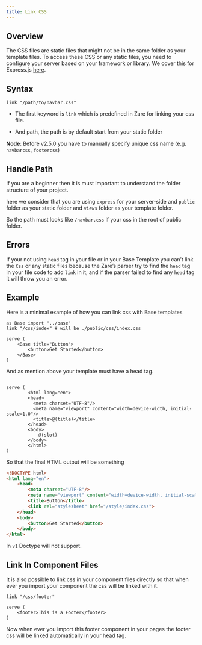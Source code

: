 ```yaml
---
title: Link CSS
---
```


## Overview

The CSS files are static files that might not be in the same folder as your template files. To access these CSS or any static files, you need to configure your server based on your framework or library. We cover this for Express.js [here](static-files).

## Syntax

```zare filename="index.zare"
link "/path/to/navbar.css"
```
- The first keyword is `link` which is predefined in Zare for linking your css file.

- And path, the path is by default start from your static folder

**Node**: Before v2.5.0 you have to manually specify unique css name (e.g. `navbarcss`, `footercss`)

## Handle Path

If you are a beginner then it is must important to understand the folder structure of your project.

here we consider that you are using `express` for your server-side and `public` folder as your static folder and `views` folder as your template folder.

So the path must looks like `/navbar.css` if your css in the root of public folder.

## Errors

If your not using `head` tag in your file or in your Base Template you can’t link the `Css` or any static files because the Zare’s parser try to find the `head` tag in your file code to add `link` in it, and if the parser failed to find any `head` tag it will throw you an error.

## Example

Here is a minimal example of how you can link css with Base templates


```zare filename="/views/pages/index.zare"
as Base import "../base"
link "/css/index" # will be ./public/css/index.css

serve (
    <Base title="Button">
        <button>Get Started</button>
    </Base>
)
```

And as mention above your template must have a head tag.


```zare filename="/views/base.zare"

serve (
        <html lang="en">
        <head>
          <meta charset="UTF-8"/>
          <meta name="viewport" content="width=device-width, initial-scale=1.0"/>
          <title>@(title)</title>
        </head>
        <body>
            @(slot)
        </body>
        </html>
)
```

So that the final HTML output will be something


```html
<!DOCTYPE html>
<html lang="en">
    <head>
        <meta charset="UTF-8"/>
        <meta name="viewport" content="width=device-width, initial-scale=1.0"/>
        <title>Button</title>
        <link rel="stylesheet" href="/style/index.css">
    </head>
    <body>
        <button>Get Started</button>
    </body>
</html>

```

In `v1` Doctype will not support.

## Link In Component Files

It is also possible to link css in your component files directly so that when ever you import your component the css will be linked with it.

```zare filename="/views/component/footer"
link "/css/footer"

serve (
    <footer>This is a Footer</footer>
)
```

Now when ever you import this footer component in your pages the footer css will be linked automatically in your head tag.
